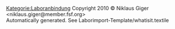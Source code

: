 [[Kategorie:Laboranbindung]]
Copyright 2010 © Niklaus Giger &lt;niklaus.giger@member.fsf.org&gt;<br />
 Automatically generated. See Laborimport-Template/whatisit.textile



{{PluginInfo
|plugin=ch.elexis.laborimport_labtop
| eingelesen=von /elexis-base/ch.elexis.laborimport_labtop/whatisit.textile am 25.03.2013
| name=Laborimport labtop
| description=Laborimport labtop
| category=feature
| license=EPL
| first_commit_date=2010-12-25
| first_commit_author=Niklaus
| responsible=support@medelexis.ch
| type=Laboranbindung


}}